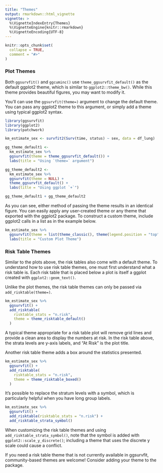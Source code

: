 ```yaml
---
title: "Themes"
output: rmarkdown::html_vignette
vignette: >
  %\VignetteIndexEntry{Themes}
  %\VignetteEngine{knitr::rmarkdown}
  %\VignetteEncoding{UTF-8}
---
```


```r
knitr::opts_chunk$set(
  collapse = TRUE,
  comment = "#>"
)
```

### Plot Themes

Both `ggsurvfit()` and `ggcuminc()` use `theme_ggsurvfit_default()` as the default ggplot2 theme, which is similar to `ggplot2::theme_bw()`.
While this theme provides beautiful figures, you may want to modify it.

You'll can use the `ggsurvfit(theme=)` argument to change the default theme.
You can pass any ggplot2 theme to this argument, or simply add a theme using typical ggplot2 syntax.

```r
library(ggsurvfit)
library(ggplot2)
library(patchwork)

km_estimate_sex <- survfit2(Surv(time, status) ~ sex, data = df_lung)

gg_theme_default1 <- 
  km_estimate_sex %>%
  ggsurvfit(theme = theme_ggsurvfit_default()) +
  labs(title = "Using `theme=` argument")

gg_theme_default2 <- 
  km_estimate_sex %>%
  ggsurvfit(theme = NULL) +
  theme_ggsurvfit_default() +
  labs(title = "Using ggplot `+`")

gg_theme_default1 + gg_theme_default2
```

As you can see, either method of passing the theme results in an identical figure.
You can easily apply any user-created theme or any theme that exported with the ggplot2 package.
To construct a custom theme, include ggplot2 calls in a list as in the example below.

```r
km_estimate_sex %>%
  ggsurvfit(theme = list(theme_classic(), theme(legend.position = "top"))) +
  labs(title = "Custom Plot Theme")
```

### Risk Table Themes

Similar to the plots above, the risk tables also come with a default theme.
To understand how to use risk table themes, one must first understand what a risk table is.
Each risk table that is placed below a plot is itself a ggplot created with `ggplot2::geom_text()`.

Unlike the plot themes, the risk table themes can only be passed via `add_risktable(theme=)`.

```r
km_estimate_sex %>%
  ggsurvfit() +
  add_risktable(
    risktable_stats = "n.risk",
    theme = theme_risktable_default()
  )
```

A typical theme appropriate for a risk table plot will remove grid lines and provide a clean area to display the numbers at risk.
In the risk table above, the strata levels are y-axis labels, and "At Risk" is the plot title.

Another risk table theme adds a box around the statistics presented.

```r
km_estimate_sex %>%
  ggsurvfit() +
  add_risktable(
    risktable_stats = "n.risk",
    theme = theme_risktable_boxed()
  )
```

It's possible to replace the stratum levels with a symbol, which is particularly helpful when you have long group labels.

```r
km_estimate_sex %>%
  ggsurvfit() +
  add_risktable(risktable_stats = "n.risk") +
  add_risktable_strata_symbol()
```

When customizing the risk table themes and using `add_risktable_strata_symbol()`, note that the symbol is added with `ggplot2::scale_y_discrete()`; including a theme that uses the discrete y scale could cause a conflict.

If you need a risk table theme that is not currently available in ggsurvfit, community-based themes are welcome!
Consider adding your theme to the package.


